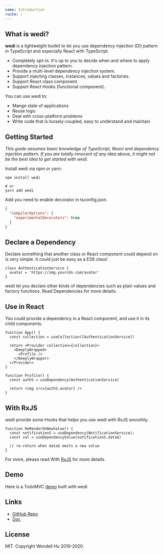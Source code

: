 ```yaml
---
name: Introduction
route: /
---
```


## What is wedi?

**wedi** is a lightweight toolkit to let you use dependency injection (DI) pattern in TypeScript and especially React with TypeScript.

- Completely opt-in. It's up to you to decide when and where to apply dependency injection pattern.
- Provide a multi-level dependency injection system.
- Support injecting classes, instances, values and factories.
- Support React class component.
- Support React Hooks (functional component).

You can use wedi to:

- Mange state of applications
- Reuse logic
- Deal with cross-platform problems
- Write code that is loosely-coupled, easy to understand and maintain

## Getting Started

_This guide assumes basic knowledge of TypeScript, React and dependency injection pattern. If you are totally innocent of any idea above, it might not be the best idea to get started with wedi._

Install wedi via npm or yarn:

```shell
npm install wedi

# or
yarn add wedi
```

Add you need to enable decorator in tsconfig.json.

```json
{
  "compilerOptions": {
    "experimentalDecorators": true
  }
}
```

## Declare a Dependency

Declare something that another class or React component could depend on is very simple. It could just be easy as a ES6 class!

```tsx
class AuthenticationService {
  avatar = 'https://img.yourcdn.com/avatar'
}
```

wedi let you declare other kinds of dependencies such as plain values and factory functions. Read Dependencies for more details.

## Use in React

You could provide a dependency in a React component, and use it in its child components.

```tsx
function App() {
  const collection = useCollection([AuthenticationService])

  return <Provider collection={collection}>
    <DeeplyWrapped>
      <Profile />
    </DeeplyWrapper>
  </Provider>
}

function Profile() {
  const authS = useDependency(AuthenticationService)

  return <img src={authS.avatar} />
}
```

## With RxJS

wedi provide some Hooks that helps you use wedi with RxJS smoothly.

```tsx
function ReRenderOnNewValue() {
  const notificationS = useDependency(NotificationService);
  const val = useDependencyValue(notificationS.data$)

  // re-return when data$ emits a new value
}
```

For more, please read With [RxJS](/rx) for more details.

## Demo

Here is a TodoMVC [demo](https://wendellhu95.github.io/wedi-demo) built with wedi.

## Links

- [GitHub Repo](https://github.com/wendellhu95/wedi)
- [Doc](https://wedi.wendellhu95.xyz)

## License

MIT. Copyright Wendell Hu 2019-2020.
